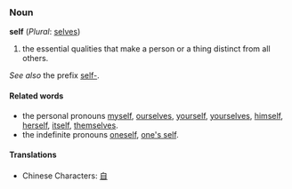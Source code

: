 ===Noun===
'''self''' (''Plural'': [[selves]])
#the essential qualities that make a person or a thing distinct from all others.

''See also'' the prefix [[self-]].

====Related words====
*the personal pronouns [[myself]], [[ourselves]], [[yourself]], [[yourselves]], [[himself]], [[herself]], [[itself]], [[themselves]].
*the indefinite pronouns [[oneself]], [[one's self]].

====Translations====
*Chinese Characters: [[自]]